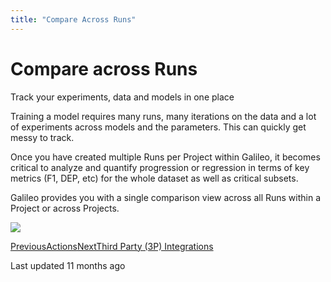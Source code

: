 ```yaml
---
title: "Compare Across Runs"
---
```


# Compare across Runs

Track your experiments, data and models in one place

Training a model requires many runs, many iterations on the data and a lot of experiments across models and the parameters. This can quickly get messy to track.

Once you have created multiple Runs per Project within Galileo, it becomes critical to analyze and quantify progression or regression in terms of key metrics (F1, DEP, etc) for the whole dataset as well as critical subsets.

Galileo provides you with a single comparison view across all Runs within a Project or across Projects.

![](https://docs.rungalileo.io/~gitbook/image?url=https%3A%2F%2F1924900477-files.gitbook.io%2F%7E%2Ffiles%2Fv0%2Fb%2Fgitbook-x-prod.appspot.com%2Fo%2Fspaces%252F4jVWiQpRqmi04OnqZmn2%252Fuploads%252Fgit-blob-8b832edbdc978fa84f0eab633ccd237cd7ba01ec%252FScreen%2520Shot%25202023-01-12%2520at%252011.09.23%2520PM.png%3Falt%3Dmedia&width=768&dpr=4&quality=100&sign=d814c19a&sv=1)

[PreviousActions](/galileo/how-to-and-faq/galileo-product-features/actions)[NextThird Party (3P) Integrations](/galileo/how-to-and-faq/galileo-product-features/3p-integrations)

Last updated 11 months ago